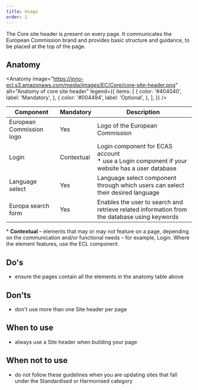 ```yaml
---
title: Usage
order: 1
---
```



<Paragraph size="lead">
  The Core site header is present on every page. It communicates the European
  Commission brand and provides basic structure and guidance, to be placed at
  the top of the page.
</Paragraph>

## Anatomy

<Anatomy
  image="https://inno-ecl.s3.amazonaws.com/media/images/EC/Core/core-site-header.png"
  alt="Anatomy of core site header"
  legend={{
    items: [
      {
        color: '#404040',
        label: 'Mandatory',
      },
      {
        color: '#004494',
        label: 'Optional',
      },
    ],
  }}
/>

| Component                                                                               | Mandatory  | Description                                                                                        |
| --------------------------------------------------------------------------------------- | ---------- | -------------------------------------------------------------------------------------------------- |
| European Commission logo                                                                | Yes        | Logo of the European Commission                                                                    |
| Login                                                                                   | Contextual | Login component for ECAS account<br />\* use a Login component if your website has a user database |
| Language select                                                                         | Yes        | Language select component through which users can select their desired language                    |
| <Link to="/ec/components/forms/search-form/usage/" standalone>Europa search form</Link> | Yes        | Enables the user to search and retrieve related information from the database using keywords       |

<Paragraph size="s">
  * <strong>Contextual</strong> – elements that may or may not feature on a
  page, depending on the communication and/or functional needs – for example,
  Login. Where the element features, use the ECL component.
</Paragraph>

## Do's

- ensure the pages contain all the elements in the anatomy table above

## Don'ts

- don't use more than one Site header per page

## When to use

- always use a Site header when building your page

## When not to use

- do not follow these guidelines when you are updating sites that fall under the <Link to="/ec/standardised-template/">Standardised</Link> or <Link to="/ec/harmonised-templates/group1/">Harmonised</Link> category

